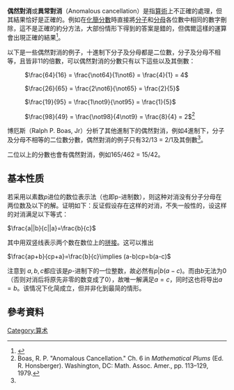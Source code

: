 '''偶然對消'''或'''異常對消'''（Anomalous cancellation）是指[[算術|算術]]上不正確的處理，但其結果恰好是正確的。例如在[[精簡|化簡]][[分數|分數]]時直接將[[分子|分子]]和[[分母|分母]]各位數中相同的數字刪除，這不是正確的約分方法，大部份情形下得到的答案是錯的，但偶爾這樣的運算會出現正確的結果<ref>{{Mathworld|title=Anomalous Cancellation|urlname=AnomalousCancellation}}</ref>。 

以下是一些偶然對消的例子，十進制下分子及分母都是二位數，分子及分母不相等，且皆非11的倍數，可以偶然對消的分數只有以下這些以及其倒數：

: <math>\frac{64}{16} = \frac{\not64}{1\not6} = \frac{4}{1} = 4</math>

<!-- extra space for legibility -->

: <math>\frac{26}{65} = \frac{2\not6}{\not65} = \frac{2}{5}</math>

<!-- extra space for legibility -->

: <math>\frac{19}{95} = \frac{1\not9}{\not95} = \frac{1}{5}</math>

<!-- extra space for legibility -->

: <math>\frac{98}{49} = \frac{\not98}{4\not9} = \frac{8}{4} = 2</math><ref name=boas>Boas, R. P. "Anomalous Cancellation." Ch. 6 in ''Mathematical Plums'' (Ed. R. Honsberger). Washington, DC: Math. Assoc. Amer., pp. 113–129, 1979.</ref>

博厄斯（Ralph P. Boas, Jr）分析了其他進制下的偶然對消，例如4進制下，分子及分母不相等的二位數分數，偶然對消的例子只有32/13 = 2/1及其倒數<ref name=boas/>。

二位以上的分數也會有偶然對消，例如165/462 = 15/42。

==基本性质==

若采用以素数<math>p</math>进位的数位表示法（也即p-进制数），则这种对消没有分子分母在两位数及以下的解。证明如下：反证假设存在这样的对消，不失一般性的，设这样的对消满足以下等式：

<math>\frac{a||b}{c||a}=\frac{b}{c}</math>

其中用双竖线表示两个数在数位上的[[串接|拼接]]。这可以推出

<math>\frac{ap+b}{cp+a}=\frac{b}{c}\implies (a-b)cp=b(a-c)</math>

注意到 <math>a, b, c</math>都应该是<math>p</math>-进制下的一位整数，故必然有<math>p|b(a-c)</math>。而由<math>b</math>无法为0（否则对消后将原先非零的数变成了0），故唯一解满足<math>a=c</math>，同时这也将导出<math>a=b</math>。该情况下化简成立，但并非化到最简的情形。

==參考資料==
{{reflist}}

[[Category:算术|Category:算术]]
{{numtheory-stub}}